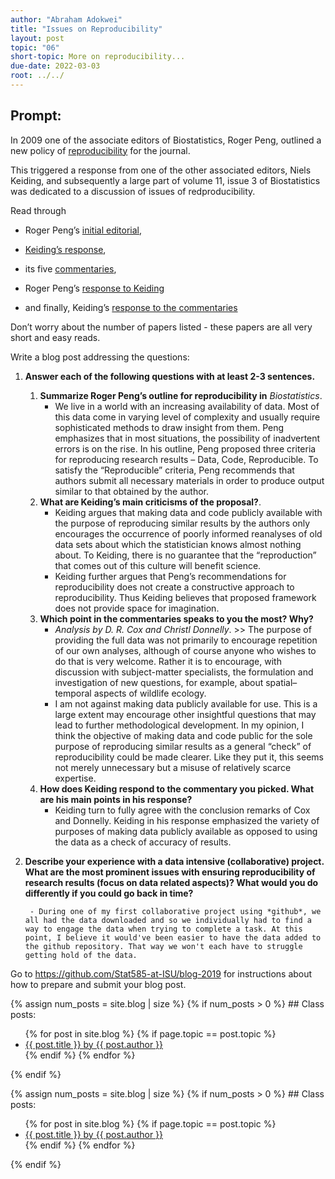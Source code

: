```yaml
---
author: "Abraham Adokwei"
title: "Issues on Reproducibility"
layout: post
topic: "06"
short-topic: More on reproducibility...
due-date: 2022-03-03
root: ../../
---
```


## Prompt:

In 2009 one of the associate editors of Biostatistics, Roger Peng, outlined a new policy of [reproducibility](https://doi.org/10.1093/biostatistics/kxp014) for the journal. 

This triggered a response from one of the other associated editors, Niels Keiding, and subsequently a large part of volume 11, issue 3 of Biostatistics was dedicated to a discussion of issues of redproducibility. 


Read through 

- Roger Peng's [initial editorial](https://doi.org/10.1093/biostatistics/kxp014), 

- [Keiding's response](https://doi.org/10.1093/biostatistics/kxq033),

- its five [commentaries](https://academic.oup.com/biostatistics/issue/11/3),  

- Roger Peng's [response to Keiding](https://doi.org/10.1093/biostatistics/kxq032)

- and finally, Keiding's [response to the commentaries](https://doi.org/10.1093/biostatistics/kxq034)

Don't worry about the number of papers listed - these papers are all very short and easy reads. 


Write a blog post addressing the questions: 

1. **Answer each of the following questions with at least 2-3 sentences.**

    1. **Summarize Roger Peng's outline for reproducibility in** *Biostatistics*.
        - We live in a world with an increasing availability of data. Most of this data come in varying level of complexity and usually require sophisticated methods to draw insight from them. Peng emphasizes that in most situations, the possibility of inadvertent errors is on the rise. In his outline, Peng proposed three criteria for reproducing research results – Data, Code, Reproducible. To satisfy the "Reproducible" criteria, Peng recommends that authors submit all necessary materials in order to produce output similar to that obtained by the author. 
    2. **What are Keiding's main criticisms of the proposal?**. 
        -	Keiding argues that making data and code publicly available with the purpose of reproducing similar results by the authors only encourages the occurrence of poorly informed reanalyses of old data sets about which the statistician knows almost nothing about. To Keiding, there is no guarantee that the "reproduction" that comes out of this culture will benefit science.
        - Keiding further argues that Peng’s recommendations for reproducibility does not create a constructive approach to reproducibility. Thus Keiding believes that proposed framework does not provide space for imagination.  
    3. **Which point in the commentaries speaks to you the most? Why?**
        - *Analysis by D. R. Cox and Christl Donnelly*. 
        >>	The purpose of providing the full data was not primarily to encourage repetition of our own analyses, although of course anyone who wishes to do that is very welcome. Rather it is to encourage, with discussion with subject-matter specialists, the formulation and investigation of new questions, for example, about spatial–temporal aspects of wildlife ecology.
        - I am not against making data publicly available for use. This is a large extent may encourage other insightful questions that may lead to further methodological development. In my opinion, I think the objective of making data and code public for the sole purpose of reproducing similar results as a general "check" of reproducibility could be made clearer. Like they put it, this seems not merely unnecessary but a misuse of relatively scarce expertise. 
    4. **How does Keiding respond to the commentary you picked. What are his main points in his response?**
        -	Keiding turn to fully agree with the conclusion remarks of Cox and Donnelly. Keiding in his response emphasized the variety of purposes of making data publicly available as opposed to using the data as a check of accuracy of results. 
    
2. **Describe your experience with a data intensive (collaborative) project. What are the most prominent issues with ensuring reproducibility of research results (focus on data related aspects)? What would you do differently if you could go back in time?**

        - During one of my first collaborative project using *github*, we all had the data downloaded and so we individually had to find a way to engage the data when trying to complete a task. At this point, I believe it would've been easier to have the data added to the github repository. That way we won't each have to struggle getting hold of the data. 

Go to [https://github.com/Stat585-at-ISU/blog-2019](https://github.com/Stat585-at-ISU/blog-2019) for instructions about how to prepare and submit your blog post.


{% assign num_posts = site.blog | size %}
{% if num_posts > 0 %}
## Class posts:

<ul>
{% for post in site.blog %}
  {% if page.topic == post.topic %}
  <li><a href="{{ post.url }}">{{ post.title }} by {{ post.author }}</a></li>
  {% endif %}
{% endfor %}
</ul>
{% endif %}



{% assign num_posts = site.blog | size %}
{% if num_posts > 0 %}
## Class posts:

<ul>
{% for post in site.blog %}
  {% if page.topic == post.topic %}
  <li><a href="{{ post.url }}">{{ post.title }} by {{ post.author }}</a></li>
  {% endif %}
{% endfor %}
</ul>
{% endif %}
